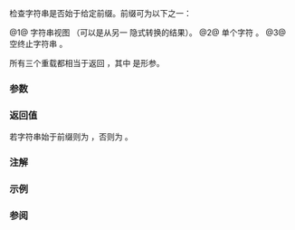 {{cpp/string/basic_string/title|starts_with}}
{{cpp/string/basic_string/navbar}}
{{dcl begin}}
{{dcl|num=1|since=c++20|1=
constexpr bool
    starts_with( std::basic_string_view&lt;CharT,Traits&gt; sv ) const noexcept;
}}
{{dcl|num=2|since=c++20|1=
constexpr bool
    starts_with( CharT ch ) const noexcept;
}}
{{dcl|num=3|since=c++20|1=
constexpr bool
    starts_with( const CharT* s ) const;
}}
{{dcl end}}

检查字符串是否始于给定前缀。前缀可为以下之一：

@1@ 字符串视图 {{tt|sv}}（可以是从另一 {{tt|std::basic_string}} 隐式转换的结果）。
@2@ 单个字符 {{c|ch}}。
@3@ 空终止字符串 {{c|s}}。

所有三个重载都相当于返回 {{c|std::basic_string_view&lt;CharT, Traits&gt;(data(), size()).starts_with(x)}}，其中 {{tt|x}} 是形参。

===参数===
{{par begin}}
{{par|sv|字符串视图，可为从另一 {{tt|std::basic_string}} 隐式转换的结果}}
{{par|ch|单个字符}}
{{par|s|空终止字符串}}
{{par end}} 

===返回值===
若字符串始于前缀则为 {{c|true}}，否则为 {{c|false}}。

===注解===
{{feature test macro|__cpp_lib_starts_ends_with|字符串前缀和后缀检查：{{lc|starts_with()}} 和 {{lc|ends_with()}}|std=C++20|value=201711L}}

===示例===
{{example
|code=
#include &lt;cassert&gt;
#include &lt;string&gt;
#include &lt;string_view&gt;

int main()
{
    using namespace std::literals;

    const auto str = "Hello, C++20!"s;

    assert
    (""
        &amp;&amp; str.starts_with("He"sv)  // (1)
        &amp;&amp; !str.starts_with("he"sv) // (1)
        &amp;&amp; str.starts_with("He"s)   // (1) 隐式转换 string 为 string_view
        &amp;&amp; !str.starts_with("he"s)  // (1) 隐式转换 string 为 string_view
        &amp;&amp; str.starts_with('H')     // (2)
        &amp;&amp; !str.starts_with('h')    // (2)
        &amp;&amp; str.starts_with("He")    // (3)
        &amp;&amp; !str.starts_with("he")   // (3)
    );
}
}}

===参阅===
{{dsc begin}}
{{dsc inc|cpp/string/basic_string/dsc ends_with}}
{{dsc inc|cpp/string/basic_string_view/dsc starts_with}}
{{dsc inc|cpp/string/basic_string_view/dsc ends_with}}
{{dsc inc|cpp/string/basic_string/dsc contains}}
{{dsc inc|cpp/string/basic_string_view/dsc contains}}
{{dsc inc|cpp/string/basic_string/dsc compare}}
{{dsc inc|cpp/string/basic_string/dsc substr}}
{{dsc end}}

{{langlinks|de|en|es|fr|it|ja|pl|pt|ru}}